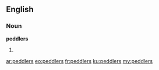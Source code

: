 ==English==

===Noun===
'''peddlers'''

# {{plural of|[[peddler]]}}

[[ar:peddlers]]
[[eo:peddlers]]
[[fr:peddlers]]
[[ku:peddlers]]
[[my:peddlers]]